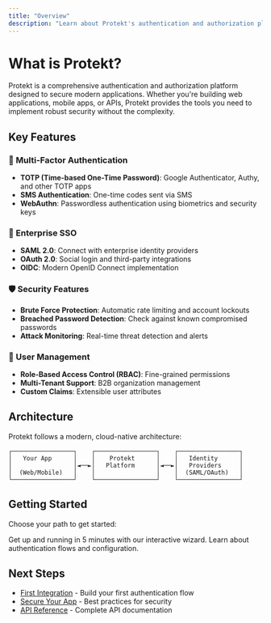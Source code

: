 ```yaml
---
title: "Overview"
description: "Learn about Protekt's authentication and authorization platform"
---
```


# What is Protekt?

Protekt is a comprehensive authentication and authorization platform designed to secure modern applications. Whether you're building web applications, mobile apps, or APIs, Protekt provides the tools you need to implement robust security without the complexity.

## Key Features

### 🔐 Multi-Factor Authentication
- **TOTP (Time-based One-Time Password)**: Google Authenticator, Authy, and other TOTP apps
- **SMS Authentication**: One-time codes sent via SMS
- **WebAuthn**: Passwordless authentication using biometrics and security keys

### 🏢 Enterprise SSO
- **SAML 2.0**: Connect with enterprise identity providers
- **OAuth 2.0**: Social login and third-party integrations
- **OIDC**: Modern OpenID Connect implementation

### 🛡️ Security Features
- **Brute Force Protection**: Automatic rate limiting and account lockouts
- **Breached Password Detection**: Check against known compromised passwords
- **Attack Monitoring**: Real-time threat detection and alerts

### 👥 User Management
- **Role-Based Access Control (RBAC)**: Fine-grained permissions
- **Multi-Tenant Support**: B2B organization management
- **Custom Claims**: Extensible user attributes

## Architecture

Protekt follows a modern, cloud-native architecture:

```
┌─────────────────┐    ┌─────────────────┐    ┌─────────────────┐
│   Your App      │    │    Protekt      │    │   Identity      │
│                 │◄──►│   Platform      │◄──►│   Providers     │
│  (Web/Mobile)   │    │                 │    │  (SAML/OAuth)   │
└─────────────────┘    └─────────────────┘    └─────────────────┘
```

## Getting Started

Choose your path to get started:

<Columns cols={2}>
  <Card
    title="Quick Start"
    icon="rocket"
    href="/getting-started/quickstart"
  >
    Get up and running in 5 minutes with our interactive wizard.
  </Card>
  <Card
    title="Authentication Setup"
    icon="key"
    href="/getting-started/authentication"
  >
    Learn about authentication flows and configuration.
  </Card>
</Columns>

## Next Steps

- [First Integration](/tutorials/first-integration) - Build your first authentication flow
- [Secure Your App](/tutorials/secure-your-app) - Best practices for security
- [API Reference](/reference/redocusaurus) - Complete API documentation 